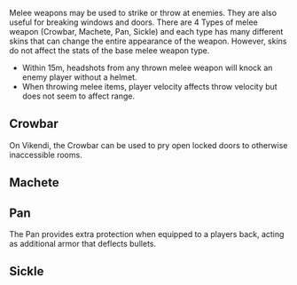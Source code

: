 
Melee weapons may be used to strike or throw at enemies. They are also useful for breaking windows and doors. There are 4 Types of melee weapon (Crowbar, Machete, Pan, Sickle) and each type has many different skins that can change the entire appearance of the weapon. However, skins do not affect the stats of the base melee weapon type.

- Within 15m, headshots from any thrown melee weapon will knock an enemy player without a helmet.
- When throwing melee items, player velocity affects throw velocity but does not seem to affect range.

## Crowbar

<Melee meleeName="Crowbar"/>

On Vikendi, the Crowbar can be used to pry open locked doors to otherwise inaccessible rooms. 

## Machete

<Melee meleeName="Machete"/>

## Pan

<Melee meleeName="Pan"/>

The Pan provides extra protection when equipped to a players back, acting as additional armor that deflects bullets.

## Sickle

<Melee meleeName="Sickle"/>